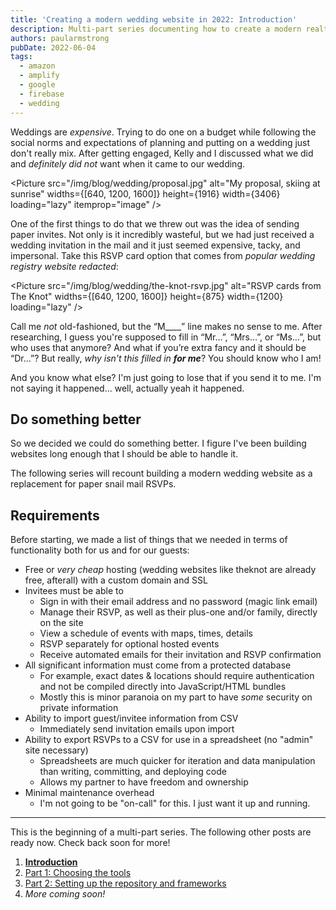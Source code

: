 ```yaml
---
title: 'Creating a modern wedding website in 2022: Introduction'
description: Multi-part series documenting how to create a modern realtime RSVP-enabled wedding website using Google Firebase, React, Tailwindcss, and Parcel.
authors: paularmstrong
pubDate: 2022-06-04
tags:
  - amazon
  - amplify
  - google
  - firebase
  - wedding
---
```



Weddings are _expensive_. Trying to do one on a budget while following the social norms and expectations of planning and putting on a wedding just don't really mix. After getting engaged, Kelly and I discussed what we did and _definitely did not_ want when it came to our wedding.

<Picture
  src="/img/blog/wedding/proposal.jpg"
  alt="My proposal, skiing at sunrise"
  widths={[640, 1200, 1600]}
  height={1916}
  width={3406}
  loading="lazy"
  itemprop="image"
/>

One of the first things to do that we threw out was the idea of sending paper invites. Not only is it incredibly wasteful, but we had just received a wedding invitation in the mail and it just seemed expensive, tacky, and impersonal. Take this RSVP card option that comes from _popular wedding registry website redacted_:

<Picture
  src="/img/blog/wedding/the-knot-rsvp.jpg"
  alt="RSVP cards from The Knot"
  widths={[640, 1200, 1600]}
  height={875}
  width={1200}
  loading="lazy"
/>

Call me _not_ old-fashioned, but the “M\_\_\_\_” line makes no sense to me. After researching, I guess you're supposed to fill in “Mr…”, “Mrs…”, or “Ms…”, but who uses that anymore? And what if you’re extra fancy and it should be “Dr…”? But really, _why isn't this filled in **for me**_? You should know who I am!

And you know what else? I'm just going to lose that if you send it to me. I'm not saying it happened… well, actually yeah it happened.

## Do something better

So we decided we could do something better. I figure I've been building websites long enough that I should be able to handle it.

The following series will recount building a modern wedding website as a replacement for paper snail mail RSVPs.

## Requirements

Before starting, we made a list of things that we needed in terms of functionality both for us and for our guests:

- Free or _very cheap_ hosting (wedding websites like theknot are already free, afterall) with a custom domain and SSL
- Invitees must be able to
  - Sign in with their email address and no password (magic link email)
  - Manage their RSVP, as well as their plus-one and/or family, directly on the site
  - View a schedule of events with maps, times, details
  - RSVP separately for optional hosted events
  - Receive automated emails for their invitation and RSVP confirmation
- All significant information must come from a protected database
  - For example, exact dates & locations should require authentication and not be compiled directly into JavaScript/HTML bundles
  - Mostly this is minor paranoia on my part to have _some_ security on private information
- Ability to import guest/invitee information from CSV
  - Immediately send invitation emails upon import
- Ability to export RSVPs to a CSV for use in a spreadsheet (no "admin" site necessary)
  - Spreadsheets are much quicker for iteration and data manipulation than writing, committing, and deploying code
  - Allows my partner to have freedom and ownership
- Minimal maintenance overhead
  - I'm not going to be "on-call" for this. I just want it up and running.

---

<Aside type="info" title="Multi-part series">

This is the beginning of a multi-part series. The following other posts are ready now. Check back soon for more!

1. [**Introduction**](/blog/2022/06/04/custom-wedding-website/)
2. [Part 1: Choosing the tools](/blog/2022/06/04/custom-wedding-website-part-1/)
3. [Part 2: Setting up the repository and frameworks](/blog/2022/10/13/custom-wedding-website-part-2/)
4. _More coming soon!_

</Aside>
